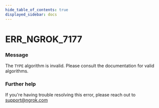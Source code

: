 ```yaml
---
hide_table_of_contents: true
displayed_sidebar: docs
---
```



# ERR_NGROK_7177

### Message
The `TYPE` algorithm is invalid. Please consult the documentation for valid algorithms.

<ErrorDetails error='err_ngrok_7177' />


### Further help
If you're having trouble resolving this error, please reach out to [support@ngrok.com](mailto:support@ngrok.com?subject=Help%20with%20ERR_NGROK_7177)

